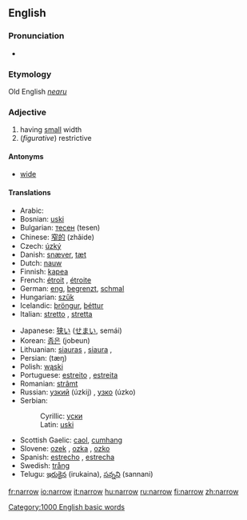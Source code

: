 ==English==

===Pronunciation===
*{{audio|en-us-narrow.ogg|Audio (US)}}
===Etymology===
Old English ''[[nearu]]''
===Adjective===
#having [[small]] width
#(''figurative'') restrictive

====Antonyms====
*[[wide]]

====Translations====
{{top}}
*Arabic: {{ARchar|[[ضيق]]}} {{Unicode|(ɖáyyeq)}}
*Bosnian: [[uski#Bosnian|uski]] {{m}}
*Bulgarian: [[тесен]] (tesen)
*Chinese: [[窄的]] (zhǎide)
*Czech: [[úzký]] {{m}}
*Danish: [[snæver]], [[tæt]]
*Dutch: [[nauw]]
*Finnish: [[kapea]]
*French: [[étroit]] {{m}}, [[étroite]] {{f}}
*German: [[eng]], [[begrenzt]], [[schmal]]
*Hungarian: [[szűk]]
*Icelandic: [[þröngur]], [[þéttur]]
*Italian: [[stretto]] {{m}}, [[stretta]] {{f}}
{{mid}}
*Japanese: [[狭い]] ([[せまい]], semái)
*Korean: [[좁은]] (jobeun)
*Lithuanian: [[siauras]] {{m}}, [[siaura]] {{f}}, {{n}}
*Persian: {{FAchar|[[تنگ|تَنگ]]}} (tæŋ)
*Polish: [[wąski]] {{m}}
*Portuguese: [[estreito]] {{m}}, [[estreita]] {{f}}
*Romanian: [[strâmt]]
*Russian: [[узкий]] (úzkij) {{m}}, [[узко]] (úzko)
*Serbian:
*:Cyrillic: [[уски#Serbian|уски]] {{m}}
*:Latin: [[uski#Serbian|uski]] {{m}}
*Scottish Gaelic: [[caol]], [[cumhang]]
*Slovene: [[ozek]] {{m}}, [[ozka]] {{f}}, [[ozko]] {{n}}
*Spanish: [[estrecho]] {{m}}, [[estrecha]] {{f}}
*Swedish: [[trång]]
*Telugu: [[ఇరుకైన]] (irukaina), [[సన్నని]] (sannani)
{{bottom}}

[[Category:1000 English basic words]]

[[fr:narrow]]
[[io:narrow]]
[[it:narrow]]
[[hu:narrow]]
[[ru:narrow]]
[[fi:narrow]]
[[zh:narrow]]